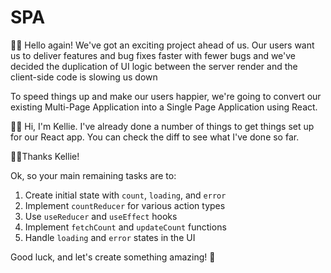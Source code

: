 # SPA

👨‍💼 Hello again! We've got an exciting project ahead of us. Our users want us to
deliver features and bug fixes faster with fewer bugs and we've decided the
duplication of UI logic between the server render and the client-side code is
slowing us down

To speed things up and make our users happier, we're going to convert our
existing Multi-Page Application into a Single Page Application using React.

🧝‍♂️ Hi, I'm Kellie. I've already done a number of things to get things set up for
our React app. You can <PrevDiffLink>check the diff</PrevDiffLink> to see what
I've done so far.

👨‍💼Thanks Kellie!

Ok, so your main remaining tasks are to:

1. Create initial state with `count`, `loading`, and `error`
2. Implement `countReducer` for various action types
3. Use `useReducer` and `useEffect` hooks
4. Implement `fetchCount` and `updateCount` functions
5. Handle `loading` and `error` states in the UI

Good luck, and let's create something amazing! 🚀

